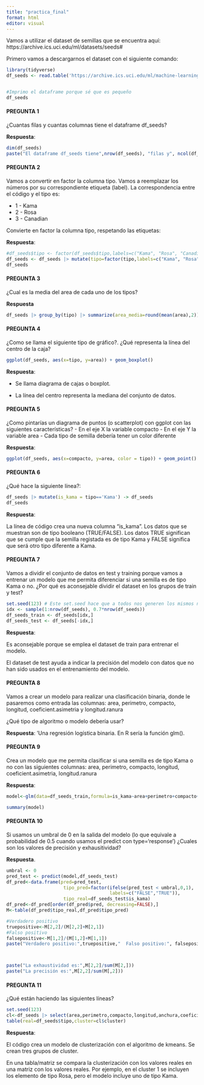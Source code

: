 ```yaml
---
title: "practica_final"
format: html
editor: visual
---
```


Vamos a utilizar el dataset de semillas que se encuentra aquí: https://archive.ics.uci.edu/ml/datasets/seeds#

Primero vamos a descargarnos el dataset con el siguiente comando:

```r
library(tidyverse)
df_seeds <- read.table('https://archive.ics.uci.edu/ml/machine-learning-databases/00236/seeds_dataset.txt', col.names =c('area','perimetro','compacto','longitud','anchura','coeficient.asimetria','longitud.ranura','tipo'))


#Imprimo el dataframe porque sé que es pequeño
df_seeds
```

#### PREGUNTA 1

¿Cuantas filas y cuantas columnas tiene el dataframe df_seeds?

**Respuesta**:

```r
dim(df_seeds)
paste("El dataframe df_seeds tiene",nrow(df_seeds), "filas y", ncol(df_seeds), "columnas.")
```

#### PREGUNTA 2

Vamos a convertir en factor la columna tipo. Vamos a reemplazar los números por su correspondiente etiqueta (label). La correspondencia entre el código y el tipo es:

-   1 - Kama
-   2 - Rosa
-   3 - Canadian

Convierte en factor la columna tipo, respetando las etiquetas:

**Respuesta**:

```r
#df_seeds$tipo <- factor(df_seeds$tipo,labels=c("Kama", "Rosa", "Canadian"))
df_seeds <- df_seeds |> mutate(tipo=factor(tipo,labels=c("Kama", "Rosa", "Canadian")))  
df_seeds

```

#### PREGUNTA 3

¿Cual es la media del area de cada uno de los tipos?

**Respuesta**

```r
df_seeds |> group_by(tipo) |> summarize(area_media=round(mean(area),2))
```

#### PREGUNTA 4

¿Como se llama el siguiente tipo de gráfico?. ¿Qué representa la línea del centro de la caja?

```r
ggplot(df_seeds, aes(x=tipo, y=area)) + geom_boxplot()
```

**Respuesta**:

-   Se llama diagrama de cajas o boxplot.

-   La línea del centro representa la mediana del conjunto de datos.

#### PREGUNTA 5

¿Como pintarías un diagrama de puntos (o scatterplot) con ggplot con las siguientes características? - En el eje X la variable compacto - En el eje Y la variable area - Cada tipo de semilla debería tener un color diferente

**Respuesta**:

```r
ggplot(df_seeds, aes(x=compacto, y=area, color = tipo)) + geom_point()
```

#### PREGUNTA 6

¿Qué hace la siguiente línea?:

```r
df_seeds |> mutate(is_kama = tipo=='Kama') -> df_seeds
df_seeds
```

**Respuesta**:

La línea de código crea una nueva columna "is_kama". Los datos que se muestran son de tipo booleano (TRUE/FALSE). Los datos TRUE significan que se cumple que la semilla registada es de tipo Kama y FALSE significa que será otro tipo diferente a Kama.

#### PREGUNTA 7

Vamos a dividir el conjunto de datos en test y training porque vamos a entrenar un modelo que me permita diferenciar si una semilla es de tipo Kama o no. ¿Por qué es aconsejable dividir el dataset en los grupos de train y test?

```r
set.seed(123) # Este set.seed hace que a todos nos generen los mismos número aleatorios
idx <- sample(1:nrow(df_seeds), 0.7*nrow(df_seeds))
df_seeds_train <- df_seeds[idx,]
df_seeds_test <- df_seeds[-idx,]
```

**Respuesta**:

Es aconsejable porque se emplea el dataset de train para entrenar el modelo.

El dataset de test ayuda a indicar la precisión del modelo con datos que no han sido usados en el entrenamiento del modelo.

#### PREGUNTA 8

Vamos a crear un modelo para realizar una clasificación binaria, donde le pasaremos como entrada las columnas: area, perimetro, compacto, longitud, coeficient.asimetria y longitud.ranura

¿Qué tipo de algoritmo o modelo debería usar?

**Respuesta**: 'Una regresión logística binaria. En R sería la función glm().

#### PREGUNTA 9

Crea un modelo que me permita clasificar si una semilla es de tipo Kama o no con las siguientes columnas: area, perimetro, compacto, longitud, coeficient.asimetria, longitud.ranura

**Respuesta**:

```r
model<-glm(data=df_seeds_train,formula=is_kama~area+perimetro+compacto+longitud+coeficient.asimetria+longitud.ranura,family=binomial(link='logit'))

summary(model)
```

#### PREGUNTA 10

Si usamos un umbral de 0 en la salida del modelo (lo que equivale a probabilidad de 0.5 cuando usamos el predict con type='response') ¿Cuales son los valores de precisión y exhausitividad?

**Respuesta**.

```r
umbral <- 0
pred_test <- predict(model,df_seeds_test) 
df_pred<-data.frame(pred=pred_test,
                     tipo_pred=factor(ifelse(pred_test < umbral,0,1),
                                      labels=c("FALSE","TRUE")),
                     tipo_real=df_seeds_test$is_kama)
df_pred<-df_pred[order(df_pred$pred, decreasing=FALSE),]
M<-table(df_pred$tipo_real,df_pred$tipo_pred)

#Verdadero positivo
truepositive<-M[2,2]/(M[2,2]+M[2,1]) 
#Falso positivo
falsepositive<-M[1,2]/(M[1,2]+M[1,1])
paste("Verdadero positivo:",truepositive,"  Falso positivo:", falsepositive)



paste("La exhaustividad es:",M[2,2]/sum(M[2,]))
paste("La precisión es:",M[2,2]/sum(M[,2]))
```

#### PREGUNTA 11

¿Qué están haciendo las siguientes líneas?

```r
set.seed(123)
cl<-df_seeds |> select(area,perimetro,compacto,longitud,anchura,coeficient.asimetria,longitud.ranura) |> kmeans(3)
table(real=df_seeds$tipo,cluster=cl$cluster)
```

**Respuesta**:

El código crea un modelo de clusterización con el algoritmo de kmeans. Se crean tres grupos de cluster.

En una tabla/matriz se compara la clusterización con los valores reales en una matriz con los valores reales. Por ejemplo, en el cluster 1 se incluyen los elemento de tipo Rosa, pero el modelo incluye uno de tipo Kama.
